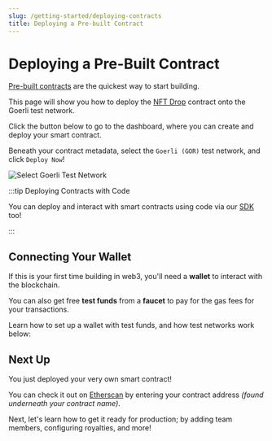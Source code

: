```yaml
---
slug: /getting-started/deploying-contracts
title: Deploying a Pre-built Contract
---
```



# Deploying a Pre-Built Contract

[Pre-built contracts](/smart-contracts/deploying-pre-built-contracts) are the quickest way to start building.

This page will show you how to deploy the [NFT Drop](/pre-built-contracts/nft-drop) contract onto the Goerli test network.

Click the button below to go to the dashboard, where you can create and deploy your smart contract.

<div
  style={{
    display: "flex",
    alignItems: "center",
    justifyContent: "center",
    marginBottom: 32,
  }}
>
  <DeployThisContractButton
    link={"https://thirdweb.com/contracts/new/pre-built/drop/nft-drop"}
    contractType="nft-drop"
  />
</div>

Beneath your contract metadata, select the `Goerli (GOR)` test network, and click `Deploy Now`!

![Select Goerli Test Network](./assets/select-goerli.png)

:::tip Deploying Contracts with Code

You can deploy and interact with smart contracts using code via our [SDK](/building-web3-apps/setting-up-the-sdk) too!

<div className="row" style={{ marginBottom: 24 }}>
  <div className="col col--12" style={{ marginTop: 8 }}>
    <QuickstartCard
      name="Deploy An NFT Drop Contract With Code"
      link="/pre-built-contracts/nft-drop#create-an-nft-drop-contract"
      image="/assets/icons/education.png"
    />
  </div>
</div>

:::

## Connecting Your Wallet

If this is your first time building in web3, you'll need a **wallet** to interact with the blockchain.

You can also get free **test funds** from a **faucet** to pay for the gas fees for your transactions.

Learn how to set up a wallet with test funds, and how test networks work below:

<div className="row" style={{marginBottom:24}}>
<div className="col col--6" style={{ marginTop: 8 }}>
  <QuickstartCard
    name="Create A MetaMask Wallet"
    link="/guides/create-a-metamask-wallet"
    image="/assets/icons/vote.png"
  />
</div>

<div className="col col--6" style={{ marginTop: 8 }}>
  <QuickstartCard
    name="What Are Test Networks?"
    link="/guides/which-network-should-you-use"
    image="/assets/icons/education.png"
  />
</div>
</div>

## Next Up

You just deployed your very own smart contract!

You can check it out on [Etherscan](https://goerli.etherscan.io/)
by entering your contract address _(found underneath your contract name)_.

Next, let's learn how to get it ready for production; by adding team members, configuring royalties, and more!

<div className="row" style={{ marginBottom: 24 }}>
  <div className="col col--12" style={{ marginTop: 8 }}>
    <QuickstartCard
      name="Configuring Smart Contracts"
      link="/getting-started/configuring-contracts"
      image="/assets/icons/education.png"
    />
  </div>
</div>
